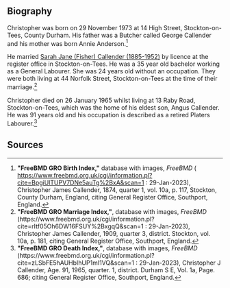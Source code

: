
== Biography ==

Christopher was born on 29 November 1973 at 14 High Street, Stockton-on-Tees, County Durham.  His father was a Butcher called George Callender and his mother was born Annie Anderson.<ref>
'''"FreeBMD GRO Birth Index,"''' database with images, ''FreeBMD'' ( https://www.freebmd.org.uk/cgi/information.pl?cite=BpgiUlTUPV7DNe5auTg%2BxA&scan=1 : 29-Jan-2023),
Christopher James Callender, 1874, quarter 1, vol. 10a, p. 117, Stockton, County Durham, England,
citing General Register Office, Southport, England.
</ref>

He married [[Fisher-29266|Sarah Jane (Fisher) Callender (1885-1952)]] by licence at the register office in Stockton-on-Tees. He was a 35 year old bachelor working as a General Labourer.  She was 24 years old without an occupation.  They were both living at 44 Norfolk Street, Stockton-on-Tees at the time of their marriage.<ref>
'''"FreeBMD GRO Marriage Index,"''', database with images, ''FreeBMD'' (https://www.freebmd.org.uk/cgi/information.pl?cite=rItf05Oh6DW16FSUY%2BxgqQ&scan=1 : 29-Jan-2023),
Christopher James Callender, 1909, quarter 3, district. Stockton, vol. 10a, p. 181,
citing General Register Office, Southport, England.
</ref>

Christopher died on 26 January 1965 whilst living at 13 Raby Road, Stockton-on-Tees, which was the home of his eldest son, Angus Callender. He was 91 years old and his occupation is described as a retired Platers Labourer.<ref>
'''"FreeBMD GRO Death Index,"''', database with images, ''FreeBMD'' (https://www.freebmd.org.uk/cgi/information.pl?cite=zLSbFE5hAUHbIhUP1mI1VQ&scan=1 : 29-Jan-2023),
Christopher J Callender, Age. 91, 1965, quarter. 1, district. Durham S E, Vol. 1a, Page. 686;
citing General Register Office, Southport, England.
</ref> 

== Sources ==
<references />